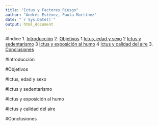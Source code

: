 ```yaml
---
title: "Ictus y Factores_Riesgo"
author: "Andrés Estévez, Paula Martínez"
date: "`r Sys.Date()`"
output: html_document
---
```


#Índice
1. [Introducción](Introducción)
2. [Objetivos](Objetivos)
  1 [Ictus, edad y sexo](Ictus, edad y sexo)
  2 [Ictus y sedentarismo](Ictus y sedentarismo)
  3 [Ictus y exposición al humo](Ictus y exposición al humo)
  4 [Ictus y calidad del aire](Ictus y calidad del aire)
3. [Conclusiones](Conclusiones)


#Introducción

#Objetivos

#Ictus, edad y sexo

#Ictus y sedentarismo

#Ictus y exposición al humo

#Ictus y calidad del aire

#Conclusiones


